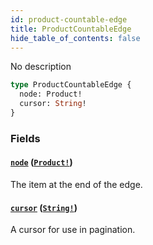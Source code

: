 ```yaml
---
id: product-countable-edge
title: ProductCountableEdge
hide_table_of_contents: false
---
```


No description

```graphql
type ProductCountableEdge {
  node: Product!
  cursor: String!
}
```

### Fields

#### [`node`](#) ([`Product!`](../../../developer/api-reference/objects/product))

The item at the end of the edge.

#### [`cursor`](#) ([`String!`](../../../developer/api-reference/scalars/string))

A cursor for use in pagination.
